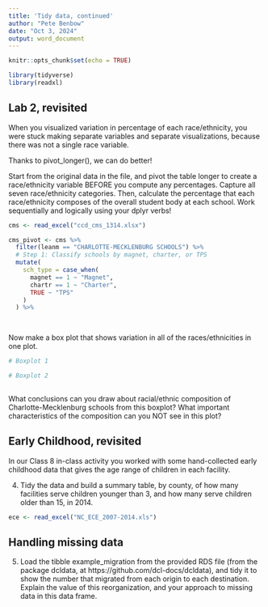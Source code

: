 ```yaml
---
title: 'Tidy data, continued'
author: "Pete Benbow"
date: "Oct 3, 2024"
output: word_document
---
```


```r
knitr::opts_chunk$set(echo = TRUE)

library(tidyverse)
library(readxl)
```

## Lab 2, revisited

When you visualized variation in percentage of each race/ethnicity, you were stuck making separate variables and separate visualizations, because there was not a single race variable. 

Thanks to pivot_longer(), we can do better!

Start from the original data in the file, and pivot the table longer to create a race/ethnicity variable BEFORE you compute any percentages. Capture all seven race/ethnicity categories. Then, calculate the percentage that each race/ethnicity composes of the overall student body at each school. Work sequentially and logically using your dplyr verbs!

```r
cms <- read_excel("ccd_cms_1314.xlsx")

cms_pivot <- cms %>%
  filter(leanm == "CHARLOTTE-MECKLENBURG SCHOOLS") %>%
  # Step 1: Classify schools by magnet, charter, or TPS
  mutate(
    sch_type = case_when(
      magnet == 1 ~ "Magnet",
      chartr == 1 ~ "Charter",
      TRUE ~ "TPS"
    )
  ) %>%

  
```

Now make a box plot that shows variation in all of the races/ethnicities in one plot.

```r
# Boxplot 1

# Boxplot 2
  

```

What conclusions can you draw about racial/ethnic composition of Charlotte-Mecklenburg schools from this boxplot? What important characteristics of the composition can you NOT see in this plot?

\newpage

## Early Childhood, revisited

In our Class 8 in-class activity you worked with some hand-collected early childhood data that gives the age range of children in each facility. 

4. Tidy the data and build a summary table, by county, of how many facilities serve children younger than 3, and how many serve children older than 15, in 2014.

```r

ece <- read_excel("NC_ECE_2007-2014.xls")

```

## Handling missing data 

5. Load the tibble example_migration from the provided RDS file (from the package dcldata, at https://github.com/dcl-docs/dcldata), and tidy it to show the number that migrated from each origin to each destination. Explain the value of this reorganization, and your approach to missing data in this data frame.  

```r

```

